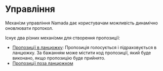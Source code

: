 # Управління

Механізм управління Namada дає користувачам можливість динамічно оновлювати протокол.

Існує два різних механізми для створення пропозиції:

- [Пропозиції в ланцюжку](./governance/on-chain-governance.mdx): Пропозиція голосується і підраховується в ланцюжку. За бажанням може містити код пропозиції, який буде виконано, якщо пропозицію буде прийнято.
- [Пропозиції поза ланцюжком](./governance/off-chain-governance.mdx)
